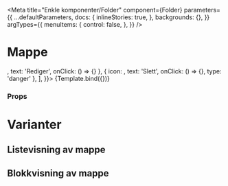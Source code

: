 

<Meta
  title="Enkle komponenter/Folder"
  component={Folder}
  parameters={{
    ...defaultParameters,
    docs: {
      inlineStories: true,
    },
    backgrounds: {},
  }}
  argTypes={{
    menuItems: {
      control: false,
    },
  }}
/>


# Mappe

<Canvas>
  <Story
    name="Folder"
    args={{
      id: '3d88300c-1186-47f5-a99a-8ea93fa20981',
      title: 'Dette er min tittel',
      subFolders: 3,
      subResources: 3,
      description: '',
      link: '',
      type: 'list',
      menuItems: [
        { icon: <Pencil />, text: 'Rediger', onClick: () => {} },
        { icon: <DeleteForever />, text: 'Slett', onClick: () => {}, type: 'danger' },
      ],
    }}>
    {Template.bind({})}
  </Story>
</Canvas>

### Props

<ArgsTable story="Folder" />

# Varianter

## Listevisning av mappe

<Canvas>
  <Story name="Listevisning">
    <Folder title="Mappe 3" type="list" subFolders="3" subResources="3" />
  </Story>
</Canvas>

## Blokkvisning av mappe

<Canvas>
  <Story name="Blokkvisning">
    <Folder title="Tittel" type="block" subFolders="3" subResources="3" />
  </Story>
</Canvas>
